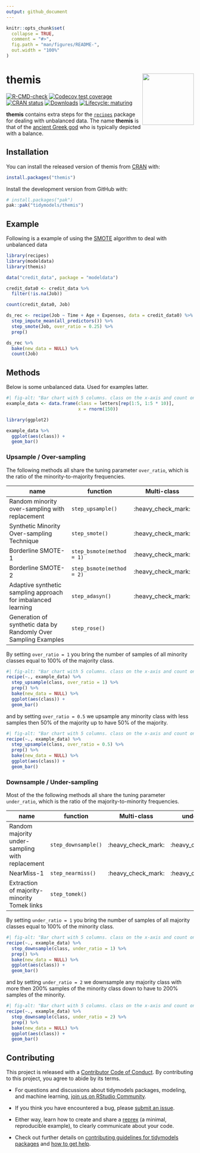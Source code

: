 ```yaml
---
output: github_document
---
```


<!-- README.md is generated from README.Rmd. Please edit that file -->

```r
knitr::opts_chunk$set(
  collapse = TRUE,
  comment = "#>",
  fig.path = "man/figures/README-",
  out.width = "100%"
)
```

# themis <a href="https://themis.tidymodels.org"><img src="man/figures/logo.png" align="right" height="138" /></a>

<!-- badges: start -->
[![R-CMD-check](https://github.com/tidymodels/themis/actions/workflows/R-CMD-check.yaml/badge.svg)](https://github.com/tidymodels/themis/actions/workflows/R-CMD-check.yaml)
[![Codecov test coverage](https://codecov.io/gh/tidymodels/themis/branch/main/graph/badge.svg)](https://app.codecov.io/gh/tidymodels/themis?branch=main)
[![CRAN status](https://www.r-pkg.org/badges/version/themis)](https://CRAN.R-project.org/package=themis)
[![Downloads](http://cranlogs.r-pkg.org/badges/themis)](https://CRAN.R-project.org/package=themis)
[![Lifecycle: maturing](https://img.shields.io/badge/lifecycle-maturing-blue.svg)](https://lifecycle.r-lib.org/articles/stages.html)
<!-- badges: end -->

**themis** contains extra steps for the
[`recipes`](https://CRAN.R-project.org/package=recipes) package for
dealing with unbalanced data. The name **themis** is that of the [ancient Greek god](https://thishollowearth.wordpress.com/2012/07/02/god-of-the-week-themis/) who is typically  depicted with a balance.

## Installation

You can install the released version of themis from [CRAN](https://CRAN.R-project.org) with:

``` r
install.packages("themis")
```

Install the development version from GitHub with:

``` r
# install.packages("pak")
pak::pak("tidymodels/themis")
```

## Example

Following is a example of using the [SMOTE](https://jair.org/index.php/jair/article/view/10302/24590) algorithm to deal with unbalanced data

```r
library(recipes)
library(modeldata)
library(themis)

data("credit_data", package = "modeldata")

credit_data0 <- credit_data %>%
  filter(!is.na(Job))

count(credit_data0, Job)

ds_rec <- recipe(Job ~ Time + Age + Expenses, data = credit_data0) %>%
  step_impute_mean(all_predictors()) %>%
  step_smote(Job, over_ratio = 0.25) %>%
  prep()

ds_rec %>%
  bake(new_data = NULL) %>%
  count(Job)
```

## Methods

Below is some unbalanced data. Used for examples latter.

```r
#| fig-alt: "Bar chart with 5 columns. class on the x-axis and count on the y-axis. Class a has height 10, b has 20, c has 30, d has 40, and e has 50."
example_data <- data.frame(class = letters[rep(1:5, 1:5 * 10)],
                           x = rnorm(150))

library(ggplot2)

example_data %>%
  ggplot(aes(class)) +
  geom_bar()
```

### Upsample / Over-sampling

The following methods all share the tuning parameter `over_ratio`, which is the ratio of the minority-to-majority frequencies.

| name | function | Multi-class |
|---|---|---|
| Random minority over-sampling with replacement | `step_upsample()` | :heavy_check_mark: |
| Synthetic Minority Over-sampling Technique | `step_smote()` | :heavy_check_mark: |
| Borderline SMOTE-1 | `step_bsmote(method = 1)` | :heavy_check_mark: |
| Borderline SMOTE-2 | `step_bsmote(method = 2)` | :heavy_check_mark: |
| Adaptive synthetic sampling approach for imbalanced learning | `step_adasyn()` | :heavy_check_mark: |
| Generation of synthetic data by Randomly Over Sampling Examples| `step_rose()` | |

By setting `over_ratio = 1` you bring the number of samples of all minority classes equal to 100% of the majority class.

```r
#| fig-alt: "Bar chart with 5 columns. class on the x-axis and count on the y-axis. class a, b, c, d, and e all have a height of 50."
recipe(~., example_data) %>%
  step_upsample(class, over_ratio = 1) %>%
  prep() %>%
  bake(new_data = NULL) %>%
  ggplot(aes(class)) +
  geom_bar()
```

and by setting `over_ratio = 0.5` we upsample any minority class with less samples then 50% of the majority up to have 50% of the majority.

```r
#| fig-alt: "Bar chart with 5 columns. class on the x-axis and count on the y-axis. Class a has height 25, b has 25, c has 30, d has 40, and e has 50."
recipe(~., example_data) %>%
  step_upsample(class, over_ratio = 0.5) %>%
  prep() %>%
  bake(new_data = NULL) %>%
  ggplot(aes(class)) +
  geom_bar()
```

### Downsample / Under-sampling

Most of the the following methods all share the tuning parameter `under_ratio`, which is the ratio of the majority-to-minority frequencies.

| name | function | Multi-class | under_ratio |
|---|---|---|---|
| Random majority under-sampling with replacement | `step_downsample()` | :heavy_check_mark: | :heavy_check_mark: | 
| NearMiss-1 | `step_nearmiss()` | :heavy_check_mark: |:heavy_check_mark: | 
| Extraction of majority-minority Tomek links | `step_tomek()` | | |

By setting `under_ratio = 1` you bring the number of samples of all majority classes equal to 100% of the minority class.

```r
#| fig-alt: "Bar chart with 5 columns. class on the x-axis and count on the y-axis. Class a, b, c, d, and e all have a height of 10."
recipe(~., example_data) %>%
  step_downsample(class, under_ratio = 1) %>%
  prep() %>%
  bake(new_data = NULL) %>%
  ggplot(aes(class)) +
  geom_bar()
```

and by setting `under_ratio = 2` we downsample any majority class with more then 200% samples of the minority class down to have to 200% samples of the minority.

```r
#| fig-alt: "Bar chart with 5 columns. class on the x-axis and count on the y-axis. Class a has height 10, b, c, d, and e have ha height of 20."
recipe(~., example_data) %>%
  step_downsample(class, under_ratio = 2) %>%
  prep() %>%
  bake(new_data = NULL) %>%
  ggplot(aes(class)) +
  geom_bar()
```

## Contributing

This project is released with a [Contributor Code of Conduct](https://contributor-covenant.org/version/2/0/CODE_OF_CONDUCT.html). By contributing to this project, you agree to abide by its terms.

- For questions and discussions about tidymodels packages, modeling, and machine learning, [join us on RStudio Community](https://community.rstudio.com/new-topic?category_id=15&tags=tidymodels,question).

- If you think you have encountered a bug, please [submit an issue](https://github.com/tidymodels/themis/issues).

- Either way, learn how to create and share a [reprex](https://reprex.tidyverse.org/articles/articles/learn-reprex.html) (a minimal, reproducible example), to clearly communicate about your code.

- Check out further details on [contributing guidelines for tidymodels packages](https://www.tidymodels.org/contribute/) and [how to get help](https://www.tidymodels.org/help/).


